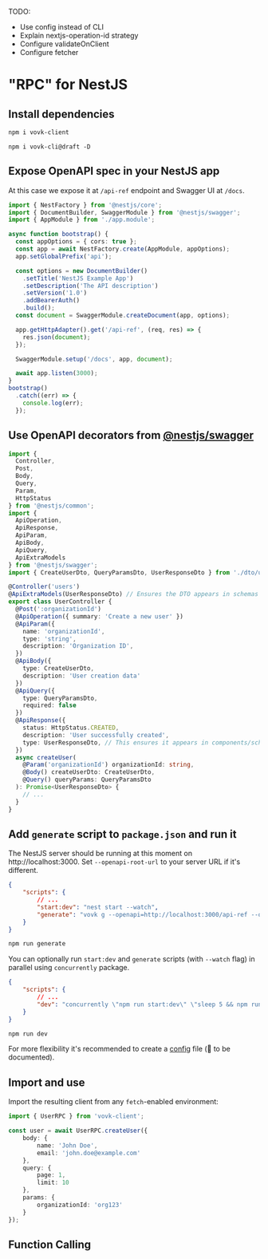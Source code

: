 

TODO: 
- Use config instead of CLI
- Explain nextjs-operation-id strategy
- Configure validateOnClient
- Configure fetcher

# "RPC" for NestJS

<Steps>

## Install dependencies

```sh npm2yarn
npm i vovk-client
```

```npm2yarn
npm i vovk-cli@draft -D
```


## Expose OpenAPI spec in your NestJS app

At this case we expose it at `/api-ref` endpoint and Swagger UI at `/docs`.

```ts filename="src/main.ts" {18-20}
import { NestFactory } from '@nestjs/core';
import { DocumentBuilder, SwaggerModule } from '@nestjs/swagger';
import { AppModule } from './app.module';

async function bootstrap() {
  const appOptions = { cors: true };
  const app = await NestFactory.create(AppModule, appOptions);
  app.setGlobalPrefix('api');

  const options = new DocumentBuilder()
    .setTitle('NestJS Example App')
    .setDescription('The API description')
    .setVersion('1.0')
    .addBearerAuth()
    .build();
  const document = SwaggerModule.createDocument(app, options);

  app.getHttpAdapter().get('/api-ref', (req, res) => {
    res.json(document);
  });

  SwaggerModule.setup('/docs', app, document);

  await app.listen(3000);
}
bootstrap()
  .catch((err) => {
    console.log(err);
  });
```

## Use OpenAPI decorators from [@nestjs/swagger](https://www.npmjs.com/package/@nestjs/swagger)

```ts
import { 
  Controller, 
  Post, 
  Body, 
  Query, 
  Param, 
  HttpStatus 
} from '@nestjs/common';
import { 
  ApiOperation, 
  ApiResponse, 
  ApiParam,
  ApiBody,
  ApiQuery,
  ApiExtraModels
} from '@nestjs/swagger';
import { CreateUserDto, QueryParamsDto, UserResponseDto } from './dto/user.dto';

@Controller('users')
@ApiExtraModels(UserResponseDto) // Ensures the DTO appears in schemas
export class UserController {
  @Post(':organizationId')
  @ApiOperation({ summary: 'Create a new user' })
  @ApiParam({
    name: 'organizationId',
    type: 'string',
    description: 'Organization ID',
  })
  @ApiBody({ 
    type: CreateUserDto,
    description: 'User creation data'
  })
  @ApiQuery({ 
    type: QueryParamsDto,
    required: false 
  })
  @ApiResponse({
    status: HttpStatus.CREATED,
    description: 'User successfully created',
    type: UserResponseDto, // This ensures it appears in components/schemas
  })
  async createUser(
    @Param('organizationId') organizationId: string,
    @Body() createUserDto: CreateUserDto,
    @Query() queryParams: QueryParamsDto
  ): Promise<UserResponseDto> {
    // ...
  }
}
```

## Add `generate` script to `package.json` and run it

The NestJS server should be running at this moment on http://localhost:3000. Set `--openapi-root-url` to your server URL if it's different.

```json filename="package.json" {5}
{
    "scripts": {
        // ...
        "start:dev": "nest start --watch",
        "generate": "vovk g --openapi=http://localhost:3000/api-ref --openapi-get-module-name=nestjs-operation-id --openapi-get-method-name=nestjs-operation-id --openapi-root-url=http://localhost:3000 --openapi-fallback .openapi-cache/openapi.json"
    }
}
```

```sh npm2yarn
npm run generate
```

You can optionally run `start:dev` and `generate` scripts (with `--watch` flag) in parallel using `concurrently` package.

```json filename="package.json" {4}
{
    "scripts": {
        // ...
        "dev": "concurrently \"npm run start:dev\" \"sleep 5 && npm run generate -- --watch\" --kill-others"
    }
}
```

```sh npm2yarn
npm run dev
```

For more flexibility it's recommended to create a [config](/config) file (🚧 to be documented).

## Import and use

Import the resulting client from any `fetch`-enabled environment:

```ts
import { UserRPC } from 'vovk-client';

const user = await UserRPC.createUser({
    body: {
        name: 'John Doe',
        email: 'john.doe@example.com'
    },
    query: {
        page: 1,
        limit: 10
    },
    params: {
        organizationId: 'org123'
    }
});
```

## Function Calling
</Steps>